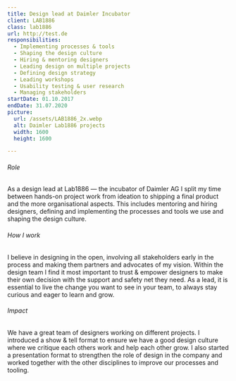 ```yaml
---
title: Design lead at Daimler Incubator
client: LAB1886
class: lab1886
url: http://test.de
responsibilities:
  - Implementing processes & tools
  - Shaping the design culture
  - Hiring & mentoring designers
  - Leading design on multiple projects
  - Defining design strategy
  - Leading workshops
  - Usability testing & user research
  - Managing stakeholders
startDate: 01.10.2017
endDate: 31.07.2020
picture:
  url: /assets/LAB1886_2x.webp
  alt: Daimler Lab1886 projects
  width: 1600
  height: 1600

---
```


###### Role

As a design lead at Lab1886 — the incubator of Daimler AG I split my time between hands-on project work from ideation to shipping a final product and the more organisational aspects. This includes mentoring and hiring designers, defining and implementing the processes and tools we use and shaping the design culture.

###### How I work

I believe in designing in the open, involving all stakeholders early in the process and making them partners and advocates of my vision. Within the design team I find it most important to trust & empower designers to make their own decision with the support and safety net they need. As a lead, it is essential to live the change you want to see in your team, to always stay curious and eager to learn and grow.

###### Impact

We have a great team of designers working on different projects. I introduced a show & tell format to ensure we have a good design culture where we critique each others work and help each other grow. I also started a presentation format to strengthen the role of design in the company and worked together with the other disciplines to improve our processes and tooling.

